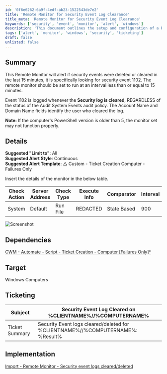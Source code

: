 ```yaml
---
id: '0f6e6262-6a9f-4edf-ab23-1522543de7e2'
title: 'Remote Monitor for Security Event Log Clearance'
title_meta: 'Remote Monitor for Security Event Log Clearance'
keywords: ['security', 'event', 'monitor', 'alert', 'windows']
description: 'This document outlines the setup and configuration of a Remote Monitor that alerts users when security events, specifically event 1102, are deleted or cleared within the last 15 minutes. It includes implementation details, dependencies, and ticketing information for effective monitoring.'
tags: ['alert', 'monitor', 'windows', 'security', 'ticketing']
draft: false
unlisted: false
---
```

## Summary

This Remote Monitor will alert if security events were deleted or cleared in the last 15 minutes, it is specifically looking for security event 1102. The remote monitor should be set to run at an interval less than or equal to 15 minutes.

Event 1102 is logged whenever the **Security log is cleared**, REGARDLESS of the status of the Audit System Events audit policy. The Account Name and Domain Name fields identify the user who cleared the log.

**Note:** If the computer's PowerShell version is older than 5, the monitor set may not function properly.

## Details

**Suggested "Limit to"**: All  
**Suggested Alert Style**: Continuous  
**Suggested Alert Template**: △ Custom - Ticket Creation Computer - Failures Only  

Insert the details of the monitor in the below table.

| Check Action | Server Address | Check Type | Execute Info | Comparator | Interval | Result                |
|--------------|----------------|------------|---------------|------------|----------|-----------------------|
| System       | Default        | Run File   | REDACTED      | State Based | 900      | \<Screenshot Below\>    |

![Screenshot](../../../static/img/EPM---Security-Management---Remote-Monitor---Security-event-logs-cleareddeleted/image_1.png)

## Dependencies

[CWM - Automate - Script - Ticket Creation - Computer [Failures Only]*](https://proval.itglue.com/DOC-5078775-13459854)

## Target

Windows Computers

## Ticketing

| Subject          | Security Event Log Cleared on %CLIENTNAME%//%COMPUTERNAME% |
|------------------|--------------------------------------------------------------|
| Ticket Summary    | Security Event logs cleared/deleted for %CLIENTNAME%//%COMPUTERNAME%: %Result% |

## Implementation

[Import - Remote Monitor - Security event logs cleared/deleted](https://proval.itglue.com/DOC-5078775-14946240)












